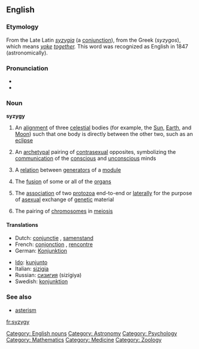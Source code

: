 ==English==

===Etymology===
From the Late Latin ''[[syzygia]]'' (a [[conjunction]]), from the Greek (''syzygos''), which means ''[[yoke]] [[together]].'' This word was recognized as English in 1847 (astronomically).

===Pronunciation===
*{{SAMPA|/"sIz.IdZi/}}
*{{IPA|/'sɪz.ɪdʒi/}}

===Noun===
{{wikipedia}}
'''syzygy'''

# {{astronomy}} An [[alignment]] of three [[celestial]] bodies (for example, the [[Sun]], [[Earth]], and [[Moon]]) such that one body is directly between the other two, such as an [[eclipse]]
# {{psychology}} An [[archetypal]] pairing of [[contrasexual]] opposites, symbolizing the [[communication]] of the [[conscious]] and [[unconscious]] minds
# {{mathematics}} A [[relation]] between [[generator|generators]] of a [[module]]
# {{medicine}} The [[fusion]] of some or all of the [[organs]]
# {{zoology}} The [[association]] of two [[protozoa]] end-to-end or [[laterally]] for the purpose of [[asexual]] exchange of [[genetic]] material
# {{zoology}} The pairing of [[chromosome|chromosomes]] in [[meiosis]]

====Translations====
{{top}}
*Dutch: [[conjunctie]] {{f}}, [[samenstand]] {{m}}
*French: [[conjonction]] {{f}}, [[rencontre]] {{m}}
*German: [[Konjunktion]] {{f}}
{{mid}}
*[[Ido]]: [[kunjunto]]
*Italian: [[sizigia]] {{f}}
*Russian: [[сизигия]] (sizígiya) {{f}}
*Swedish: [[konjunktion]] {{c}}
{{bottom}}

===See also===
*[[asterism]]

[[Category: English nouns]]
[[Category: Astronomy]]
[[Category: Psychology]]
[[Category: Mathematics]]
[[Category: Medicine]]
[[Category: Zoology]]

[[fr:syzygy]]